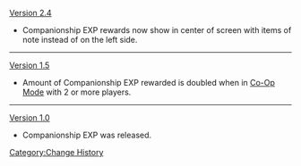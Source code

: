[[Version 2.4]]
* Companionship EXP rewards now show in center of screen with items of note instead of on the left side.
----
[[Version 1.5]]
* Amount of Companionship EXP rewarded is doubled when in [[Co-Op Mode]] with 2 or more players.
----
[[Version 1.0]]
* Companionship EXP was released.
<noinclude>[[Category:Change History]]</noinclude>